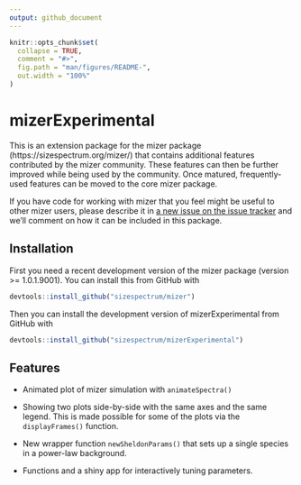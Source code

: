```yaml
---
output: github_document
---
```


```r
knitr::opts_chunk$set(
  collapse = TRUE,
  comment = "#>",
  fig.path = "man/figures/README-",
  out.width = "100%"
)
```

# mizerExperimental

<!-- badges: start -->
<!-- badges: end -->

This is an extension package for the mizer package
(https://sizespectrum.org/mizer/) that contains additional features contributed
by the mizer community. These features can then be further improved while being
used by the community. Once matured, frequently-used features can be moved to
the core mizer package.

If you have code for working with mizer that you feel might be useful to other
mizer users, please describe it in [a new issue on the issue
tracker](https://github.com/sizespectrum/mizerExperimental/issues/new) and we'll
comment on how it can be included in this package.

## Installation

<!--
You can install the released version of mizerStarvation from [CRAN](https://CRAN.R-project.org) with: 
``` r 
install.packages("mizerStarvation") 
```
-->
First you need a recent development version of the mizer package 
(version >= 1.0.1.9001). You can install this from GitHub with
``` r
devtools::install_github("sizespectrum/mizer")
```

Then you can install the development version of mizerExperimental from GitHub
with
``` r
devtools::install_github("sizespectrum/mizerExperimental")
```

## Features

* Animated plot of mizer simulation with `animateSpectra()`

* Showing two plots side-by-side with the same axes and
  the same legend. This is made possible for some of the plots via the
  `displayFrames()` function.

* New wrapper function `newSheldonParams()` that sets up a single species in a
  power-law background.
  
* Functions and a shiny app for interactively tuning parameters.

